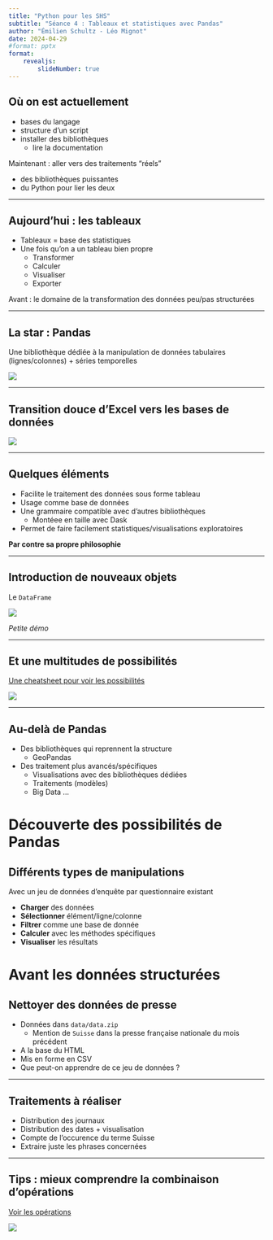 ```yaml
---
title: "Python pour les SHS"
subtitle: "Séance 4 : Tableaux et statistiques avec Pandas"
author: "Émilien Schultz - Léo Mignot"
date: 2024-04-29
#format: pptx
format:
    revealjs:
        slideNumber: true
---
```


## Où on est actuellement

- bases du langage
- structure d'un script
- installer des bibliothèques
    - lire la documentation

Maintenant : aller vers des traitements "réels"

- des bibliothèques puissantes
- du Python pour lier les deux


---

## Aujourd'hui : les tableaux

- Tableaux = base des statistiques
- Une fois qu'on a un tableau bien propre
    - Transformer
    - Calculer
    - Visualiser
    - Exporter

Avant : le domaine de la transformation des données peu/pas structurées

---

## La star : Pandas

Une bibliothèque dédiée à la manipulation de données tabulaires (lignes/colonnes) + séries temporelles

![](./img/statspandas.png){fig-align="center"}

---

## Transition douce d'Excel vers les bases de données

![](./img/pandas.jpg){fig-align="center"}

---

## Quelques éléments

- Facilite le traitement des données sous forme tableau
- Usage comme base de données
- Une grammaire compatible avec d'autres bibliothèques
    - Montéee en taille avec Dask
- Permet de faire facilement statistiques/visualisations exploratoires

**Par contre sa propre philosophie**

---

## Introduction de nouveaux objets

Le `DataFrame`

![](./img/df.png){fig-align="center"}

*Petite démo*

---

## Et une multitudes de possibilités

[Une cheatsheet pour voir les possibilités](https://pandas.pydata.org/Pandas_Cheat_Sheet.pdf)

![](./img/pandascheatsheet.png){fig-align="center"}

---


## Au-delà de Pandas

- Des bibliothèques qui reprennent la structure
    - GeoPandas
- Des traitement plus avancés/spécifiques
    - Visualisations avec des bibliothèques dédiées
    - Traitements (modèles)
    - Big Data ...


# Découverte des possibilités de Pandas

## Différents types de manipulations

Avec un jeu de données d'enquête par questionnaire existant

- **Charger** des données
- **Sélectionner** élément/ligne/colonne
- **Filtrer** comme une base de donnée
- **Calculer** avec les méthodes spécifiques
- **Visualiser** les résultats


# Avant les données structurées

## Nettoyer des données de presse

- Données dans `data/data.zip`
    - Mention de `Suisse` dans la presse française nationale du mois précédent
- A la base du HTML
- Mis en forme en CSV
- Que peut-on apprendre de ce jeu de données ?

---

## Traitements à réaliser

- Distribution des journaux
- Distribution des dates + visualisation
- Compte de l'occurence du terme Suisse
- Extraire juste les phrases concernées

---


## Tips : mieux comprendre la combinaison d'opérations

[Voir les opérations](https://pandastutor.com/)

![](./img/pandastutor.png){fig-align="center"}


<!--

- fichier, module, package, bibliothèque...
- raise / assert / erreurs
-->